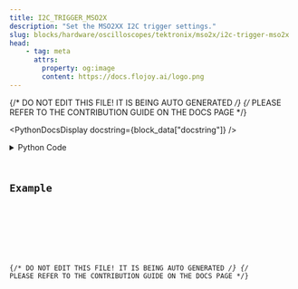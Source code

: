 ```yaml
---
title: I2C_TRIGGER_MSO2X
description: "Set the MSO2XX I2C trigger settings."
slug: blocks/hardware/oscilloscopes/tektronix/mso2x/i2c-trigger-mso2x
head:
    - tag: meta
      attrs:
        property: og:image
        content: https://docs.flojoy.ai/logo.png
---
```


{/* DO NOT EDIT THIS FILE! IT IS BEING AUTO GENERATED */}
{/* PLEASE REFER TO THE CONTRIBUTION GUIDE ON THE DOCS PAGE */}


<PythonDocsDisplay docstring={block_data["docstring"]} />
<details>
<summary>Python Code</summary>



<Code code={pythonCode} lang="py" wrap theme="dracula" />

[Find this Flojoy Block on GitHub](https://github.com/flojoy-ai/blocks/blob/main/blocks/HARDWARE/OSCILLOSCOPES/TEKTRONIX/MSO2X/I2C_TRIGGER_MSO2X/I2C_TRIGGER_MSO2X.py)

</details>

## Example


<GetHelpWidget />


<AppDisplay app={app} blockName="I2C_TRIGGER_MSO2X" client:visible />


<Example />

{/* DO NOT EDIT THIS FILE! IT IS BEING AUTO GENERATED */}
{/* PLEASE REFER TO THE CONTRIBUTION GUIDE ON THE DOCS PAGE */}
